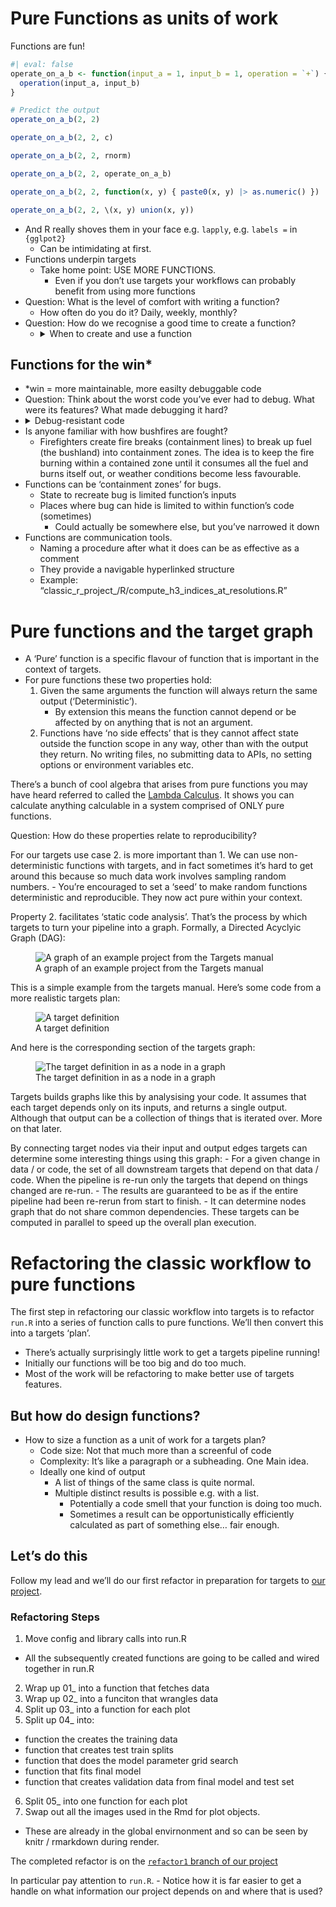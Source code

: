 # Pure Functions as units of work

Functions are fun!
```r
#| eval: false
operate_on_a_b <- function(input_a = 1, input_b = 1, operation = `+`) {
  operation(input_a, input_b)
}

# Predict the output
operate_on_a_b(2, 2)

operate_on_a_b(2, 2, c)

operate_on_a_b(2, 2, rnorm)

operate_on_a_b(2, 2, operate_on_a_b)

operate_on_a_b(2, 2, function(x, y) { paste0(x, y) |> as.numeric() })

operate_on_a_b(2, 2, \(x, y) union(x, y))
```

- And R really shoves them in your face e.g. `lapply`, e.g. `labels =` in `{gglpot2}`
  - Can be intimidating at first.

- Functions underpin targets
  - Take home point: USE MORE FUNCTIONS.
    - Even if you don't use targets your workflows can probably benefit from using more functions
- Question: What is the level of comfort with writing a function?
  - How often do you do it? Daily, weekly, monthly?
- Question: How do we recognise a good time to create a function?
  - <details><summary>When to create and use a function</summary>
    - The classic doga is: "When you've copy-pasted the same code three times". Connected to the DRY approach "Don't Repeat Yourself".
    - When you need to make a passage of code less complex. Functions allow us to create new forms of expression that can express solutions in terms that better match our domain. Write more 'elegant', readable, and maintainble code.
  </details>

## Functions for the win*

- *win = more maintainable, more easilty debuggable code
- Question: Think about the worst code you've ever had to debug. What were its features? What made debugging it hard?
- <details><summary> Debug-resistant code </summary>
  - Large amount of environment 'state' that is time consuming to set up to recreate bug
  - Large number of lines of code where bug can hide
    - Stepping through it all is time consuming
  - Large number of objects or functions involved
    - Understanding them all is a high cognitive load
</details>
- Is anyone familiar with how bushfires are fought?
  - Firefighters create fire breaks (containment lines) to break up fuel (the bushland) into containment zones. The idea is to keep the fire burning within a contained zone until it consumes all the fuel and burns itself out, or weather conditions become less favourable.
- Functions can be 'containment zones' for bugs.
  - State to recreate bug is limited function's inputs
  - Places where bug can hide is limited to within function's code (sometimes)
    - Could actually be somewhere else, but you've narrowed it down
- Functions are communication tools.
   - Naming a procedure after what it does can be as effective as a comment
   - They provide a navigable hyperlinked structure
   - Example: "classic_r_project_/R/compute_h3_indices_at_resolutions.R"

# Pure functions and the target graph

- A 'Pure' function is a specific flavour of function that is important in the context of targets.
- For pure functions these two properties hold:
  1. Given the same arguments the function will always return the same output ('Deterministic').
      - By extension this means the function cannot depend or be affected by on anything that is not an argument.
  2. Functions have 'no side effects' that is they cannot affect state outside the function scope in any way, other than with the output they return. No writing files, no submitting data to APIs, no setting options or environment variables etc.

There's a bunch of cool algebra that arises from pure functions you may have heard referred to called the [Lambda Calculus](https://www.youtube.com/watch?v=3VQ382QG-y4). It shows you can calculate anything calculable in a system comprised of ONLY pure functions.

Question: How do these properties relate to reproducibility?

For our targets use case 2. is more important than 1. We can use non-deterministic functions with targets, and in fact sometimes it's hard to get around this because so much data work involves sampling random numbers.
  - You're encouraged to set a 'seed' to make random functions deterministic and reproducible. They now act pure within your context.

Property 2. facilitates 'static code analysis'. That's the process by which targets to turn your pipeline into a graph. Formally, a Directed Acyclyic Graph (DAG):

![A graph of an example project from the Targets manual](images/targets_network.png)

This is a simple example from the targets manual. Here's some code from a more realistic targets plan:

![A target definition](images/target_definition.png)

And here is the corresponding section of the targets graph:

![The target definition in as a node in a graph](images/targets_real_network.png)

Targets builds graphs like this by analysising your code. It assumes that each target depends only on its inputs, and returns a single output. Although that output can be a collection of things that is iterated over. More on that later.

By connecting target nodes via their input and output edges targets can determine some interesting things using this graph:
  - For a given change in data / or code, the set of all downstream targets that depend on that data / code. When the pipeline is re-run only the targets that depend on things changed are re-run.
    - The results are guaranteed to be as if the entire pipeline had been re-rerun from start to finish.
  - It can determine nodes graph that do not share common dependencies. These targets can be computed in parallel to speed up the overall plan execution.


# Refactoring the classic workflow to pure functions

The first step in refactoring our classic workflow into targets is to refactor `run.R` into a series of function calls to pure functions. We'll then convert this into a targets 'plan'.

  - There's actually surprisingly little work to get a targets pipeline running!
  - Initially our functions will be too big and do too much.
  - Most of the work will be refactoring to make better use of targets features.

## But how do design functions?

- How to size a function as a unit of work for a targets plan?
  - Code size: Not that much more than a screenful of code
  - Complexity: It's like a paragraph or a subheading. One Main idea.
  - Ideally one kind of output
    - A list of things of the same class is quite normal.
    - Multiple distinct results is possible e.g. with a list.
      - Potentially a code smell that your function is doing too much.
      - Sometimes a result can be opportunistically efficiently calculated as part of something else... fair enough.

## Let's do this

Follow my lead and we'll do our first refactor in preparation for targets to [our project](https://github.com/milesmcbain/classic_r_project).

### Refactoring Steps

1. Move config and library calls into run.R
  - All the subsequently created functions are going to be called and wired together in run.R
2. Wrap up 01_ into a function that fetches data
3. Wrap up 02_ into a funciton that wrangles data
4. Split up 03_ into a function for each plot
5. Split up 04_ into:
  - function the creates the training data
  - function that creates test train splits
  - function that does the model parameter grid search
  - function that fits final model
  - function that creates validation data from final model and test set
6. Split 05_ into one function for each plot
7. Swap out all the images used in the Rmd for plot objects.
  - These are already in the global envirnonment and so can be seen by knitr / rmarkdown during render.

The completed refactor is on the [`refactor1` branch of our project](https://github.com/MilesMcBain/classic_r_project/tree/refactor1)

In particular pay attention to `run.R`.
  - Notice how it is far easier to get a handle on what information our project depends on and where that is used?
